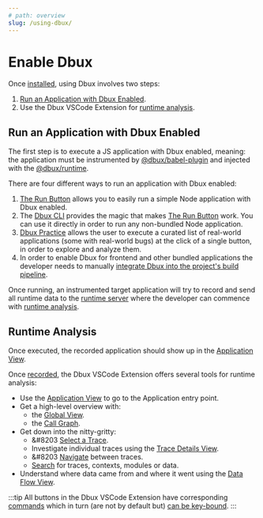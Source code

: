 ```yaml
---
# path: overview
slug: /using-dbux/
---
```


# Enable Dbux


<TOC toc={toc} />



Once [installed](./using-dbux/installation), using Dbux involves two steps:

1. [Run an Application with Dbux Enabled](#run-an-application-with-dbux-enabled).
2. Use the Dbux VSCode Extension for [runtime analysis](#runtime-analysis).


## Run an Application with Dbux Enabled

The first step is to execute a JS application with Dbux enabled, meaning: the application must be instrumented by [@dbux/babel-plugin](./tools-and-configuration/dbux-babel-plugin) and injected with the [@dbux/runtime](./tools-and-configuration/dbux-runtime).

There are four different ways to run an application with Dbux enabled:

1. [The Run Button](./using-dbux/the-run-button) <DarkLightImg src='play.svg' /> allows you to easily run a simple Node application with Dbux enabled.
2. The [Dbux CLI](./tools-and-configuration/dbux-cli) provides the magic that makes [The Run Button](./using-dbux/the-run-button) work. You can use it directly in order to run any non-bundled Node application.
3. [Dbux Practice](./dbux-practice) allows the user to execute a curated list of real-world applications (some with real-world bugs) at the click of a single button, in order to explore and analyze them.
4. In order to enable Dbux for frontend and other bundled applications the developer needs to manually [integrate Dbux into the project's build pipeline](./tools-and-configuration/build-pipeline-integration).

Once running, an instrumented target application will try to record and send all runtime data to the [runtime server](./tools-and-configuration/dbux-code#runtime-server) where the developer can commence with [runtime analysis](#runtime-analysis).


## Runtime Analysis

Once executed, the recorded application should show up in the [Application View](./using-dbux/applications).

Once [recorded](#run-an-application-with-dbux-enabled), the Dbux VSCode Extension offers several tools for runtime analysis:

* Use the [Application View](./using-dbux/applications) to go to the Application entry point.
* Get a high-level overview with:
  * the [Global View](./using-dbux/global).
  * the [Call Graph](./using-dbux/call-graph).
* Get down into the nitty-gritty:
  * &#8203<DarkLightImg src="crosshair_red.svg" /> [Select a Trace](./05-select-trace.mdx).
  * Investigate individual traces using the [Trace Details View](./using-dbux/trace-details).
  * &#8203<DarkLightImg width="24px" src="nextInContext.svg" /> <DarkLightImg width="24px" src="previousInContext.svg" /> [Navigate](./using-dbux/trace-details#navigation) between traces.
  * [Search](./using-dbux/search) for traces, contexts, modules or data.
* Understand where data came from and where it went using the [Data Flow View](./using-dbux/data-flow).

:::tip
All buttons in the Dbux VSCode Extension have corresponding [commands](./tools-and-configuration/dbux-code#commands) which in turn (are not by default but) [can be key-bound](https://code.visualstudio.com/docs/getstarted/keybindings).
:::

